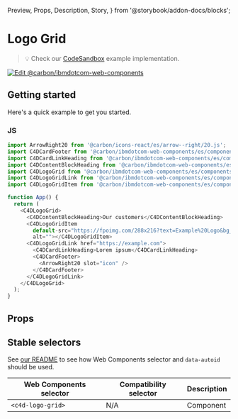   Preview,
  Props,
  Description,
  Story,
} from '@storybook/addon-docs/blocks';

# Logo Grid

> 💡 Check our
> [CodeSandbox](https://stackblitz.com/github/carbon-design-system/carbon-for-ibm-dotcom/tree/main/packages/web-components/examples/codesandbox/components-react/logo-grid)
> example implementation.

[![Edit @carbon/ibmdotcom-web-components](https://developer.stackblitz.com/img/open_in_stackblitz.svg)](https://stackblitz.com/github/carbon-design-system/carbon-for-ibm-dotcom/tree/main/packages/web-components/examples/codesandbox/components-react/logo-grid)

## Getting started

Here's a quick example to get you started.

### JS

```javascript
import ArrowRight20 from '@carbon/icons-react/es/arrow--right/20.js';
import C4DCardFooter from '@carbon/ibmdotcom-web-components/es/components-react/card/card-footer';
import C4DCardLinkHeading from '@carbon/ibmdotcom-web-components/es/components-react/card-link/card-link-heading';
import C4DContentBlockHeading from '@carbon/ibmdotcom-web-components/es/components-react/content-block/content-block-heading';
import C4DLogoGrid from '@carbon/ibmdotcom-web-components/es/components-react/logo-grid/logo-grid';
import C4DLogoGridLink from '@carbon/ibmdotcom-web-components/es/components-react/logo-grid/logo-grid-link';
import C4DLogoGridItem from '@carbon/ibmdotcom-web-components/es/components-react/logo-grid/logo-grid-item';

function App() {
  return (
    <C4DLogoGrid>
      <C4DContentBlockHeading>Our customers</C4DContentBlockHeading>
      <C4DLogoGridItem
        default-src="https://fpoimg.com/288x216?text=Example%20Logo&bg_color=ee5396&text_color=161616"
        alt=""></C4DLogoGridItem>
      <C4DLogoGridLink href="https://example.com">
        <C4DCardLinkHeading>Lorem ipsum</C4DCardLinkHeading>
        <C4DCardFooter>
          <ArrowRight20 slot="icon" />
        </C4DCardFooter>
      </C4DLogoGridLink>
    </C4DLogoGrid>
  );
}
```

## Props

<Props of={PropTypesRef} />

## Stable selectors

See
[our README](https://github.com/carbon-design-system/carbon-for-ibm-dotcom/tree/main/packages/web-components#stable-selectors-for-analytics-and-integratione2e-testing-in-web-components)
to see how Web Components selector and `data-autoid` should be used.

| Web Components selector | Compatibility selector | Description |
| ----------------------- | ---------------------- | ----------- |
| `<c4d-logo-grid>`       | N/A                    | Component   |

<Description markdown={contributing} />
